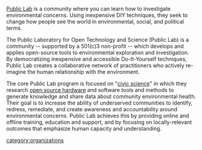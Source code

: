 [http://publiclab.org/ Public Lab] is a community where you can learn how to investigate environmental concerns. Using inexpensive DIY techniques, they seek to change how people see the world in environmental, social, and political terms.

The Public Laboratory for Open Technology and Science (Public Lab) is a community -- supported by a 501(c)3 non-profit -- which develops and applies open-source tools to environmental exploration and investigation. By democratizing inexpensive and accessible Do-It-Yourself techniques, Public Lab creates a collaborative network of practitioners who actively re-imagine the human relationship with the environment.

The core Public Lab program is focused on "[[civic science]]" in which they research [[open source hardware]] and software tools and methods to generate knowledge and share data about community environmental health. Their goal is to increase the ability of underserved communities to identify, redress, remediate, and create awareness and accountability around environmental concerns. Public Lab achieves this by providing online and offline training, education and support, and by focusing on locally-relevant outcomes that emphasize human capacity and understanding.

[[category:organizations]]